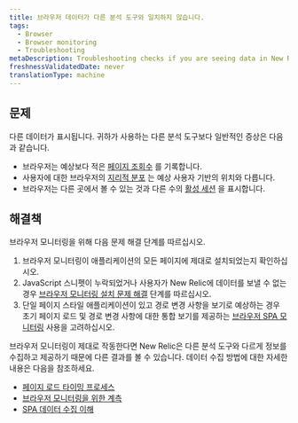 ```yaml
---
title: 브라우저 데이터가 다른 분석 도구와 일치하지 않습니다.
tags:
  - Browser
  - Browser monitoring
  - Troubleshooting
metaDescription: Troubleshooting checks if you are seeing data in New Relic that doesn't match other analytics tools.
freshnessValidatedDate: never
translationType: machine
---
```


## 문제

다른 데이터가 표시됩니다. <InlinePopover type="browser"/>귀하가 사용하는 다른 분석 도구보다 일반적인 증상은 다음과 같습니다.

* 브라우저는 예상보다 적은 [페이지 조회수](/docs/browser/new-relic-browser/additional-standard-features/page-views-insights-your-sites-popularity) 를 기록합니다.
* 사용자에 대한 브라우저의 [지리적 분포](/docs/browser/new-relic-browser/additional-standard-features/geography-webpage-performance-location) 는 예상 사용자 기반의 위치와 다릅니다.
* 브라우저는 다른 곳에서 볼 수 있는 것과 다른 수의 [활성 세션](/docs/browser/new-relic-browser/page-load-timing-resources/session-tracking) 을 표시합니다.

## 해결책

브라우저 모니터링을 위해 다음 문제 해결 단계를 따르십시오.

1. 브라우저 모니터링이 애플리케이션의 모든 페이지에 제대로 설치되었는지 확인하십시오.
2. JavaScript 스니펫이 누락되었거나 사용자가 New Relic에 데이터를 보낼 수 없는 경우 [브라우저 모니터링 설치 문제 해결](/docs/browser/new-relic-browser/installation-configuration/troubleshooting-browser-monitoring-installation) 단계를 따르십시오.
3. 단일 페이지 스타일 애플리케이션이 있고 경로 변경 사항을 보기로 예상하는 경우 초기 페이지 로드 및 경로 변경 사항에 대한 통합 보기를 제공하는 [브라우저 SPA 모니터링](/docs/browser/single-page-app-monitoring/get-started/welcome-single-page-app-monitoring) 사용을 고려하십시오.

브라우저 모니터링이 제대로 작동한다면 New Relic은 다른 분석 도구와 다르게 정보를 수집하고 제공하기 때문에 다른 결과를 볼 수 있습니다. 데이터 수집 방법에 대한 자세한 내용은 다음을 참조하세요.

* [페이지 로드 타이밍 프로세스](/docs/browser/new-relic-browser/page-load-timing-resources/page-load-timing-process)
* [브라우저 모니터링을 위한 계측](/docs/browser/new-relic-browser/page-load-timing-resources/instrumentation-browser-monitoring)
* [SPA 데이터 수집 이해](/docs/browser/single-page-app-monitoring/use-spa-data/understand-spa-data-collection)